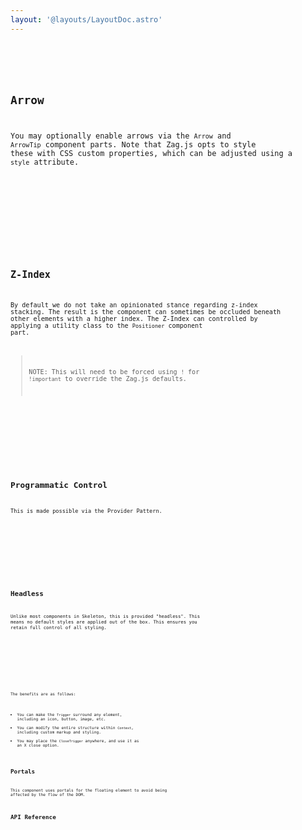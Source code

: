 ```yaml
---
layout: '@layouts/LayoutDoc.astro'
---
```








<Preview client:load>
	<Fragment slot="preview">
		<Default client:visible />
	</Fragment>
	<Fragment slot="code">
		<Code code={DefaultRaw} lang="tsx" />
	</Fragment>
</Preview>

## Arrow

You may optionally enable arrows via the `Arrow` and `ArrowTip` component parts. Note that Zag.js opts to style these with CSS custom properties, which can be adjusted using a `style` attribute.

<Preview client:load>
	<Fragment slot="preview">
		<Arrow client:visible />
	</Fragment>
	<Fragment slot="code">
		<Code code={ArrowRaw} lang="tsx" />
	</Fragment>
</Preview>

## Z-Index

By default we do not take an opinionated stance regarding z-index stacking. The result is the component can sometimes be occluded beneath other elements with a higher index. The Z-Index can controlled by applying a utility class to the `Positioner` component part.

> NOTE: This will need to be forced using `!` for `!important` to override the Zag.js defaults.

<Preview client:load>
	<Fragment slot="preview">
		<ZIndex client:visible />
	</Fragment>
	<Fragment slot="code">
		<Code code={ZIndexRaw} lang="tsx" />
	</Fragment>
</Preview>

## Programmatic Control

This is made possible via the Provider Pattern.

<Preview client:load>
	<Fragment slot="preview">
		<Programmatic client:visible />
	</Fragment>
	<Fragment slot="code">
		<Code code={ProgrammaticRaw} lang="tsx" />
	</Fragment>
</Preview>

## Headless

Unlike most components in Skeleton, this is provided "headless". This means no default styles are applied out of the box. This ensures you retain full control of all styling.

<Preview client:load>
	<Fragment slot="preview">
		<Styling client:visible />
	</Fragment>
	<Fragment slot="code">
		<Code code={StylingRaw} lang="svelte" />
	</Fragment>
</Preview>

The benefits are as follows:

- You can make the `Trigger` surround any element, including an icon, button, image, etc.
- You can modify the entire structure within `Context`, including custom markup and styling.
- You may place the `CloseTrigger` anywhere, and use it as an X close option.

## Portals

This component uses portals for the floating element to avoid being affected by the flow of the DOM.

## API Reference

<ApiTable />
